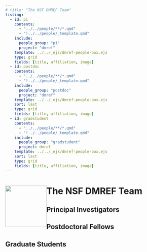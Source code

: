 ```yaml
---
# title: "The NSF DMREF Team"
listing:
  - id: pi
    contents: 
      - "../../people/**/*.qmd"
      - "!../../people/_template.qmd"
    include: 
      people_group: "pi"
      project: "dmref"
    template: ../../_ejs/dmref-people-box.ejs
    type: grid
    fields: [title, affiliation, image]
  - id: postdoc
    contents: 
      - "../../people/**/*.qmd"
      - "!../../people/_template.qmd"
    include: 
      people_group: "postdoc"
      project: "dmref"
    template: ../../_ejs/dmref-people-box.ejs
    sort: last    
    type: grid
    fields: [title, affiliation, image]
  - id: gradstudent
    contents: 
      - "../../people/**/*.qmd"
      - "!../../people/_template.qmd"
    include: 
      people_group: "gradstudent"
      project: dmref
    template: ../../_ejs/dmref-people-box.ejs
    sort: last
    type: grid
    fields: [title, affiliation, image]
---
```

<img src="../../images/dmref-logo.png" style="float: left; width: 130px; margin-top: 25px;"><h1>The NSF DMREF Team</h1>

## Principal Investigators


::: {#pi}
:::



## Postdoctoral Fellows

::: {#postdoc}
:::

## Graduate Students

::: {#gradstudent}
:::



